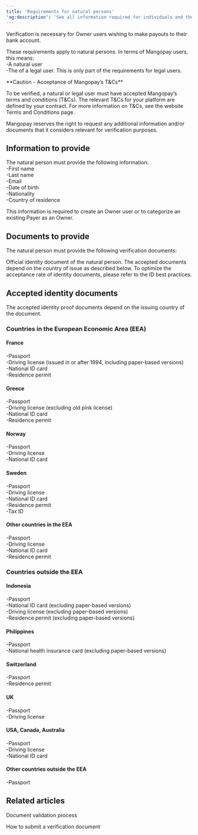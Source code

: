 ```yaml
---
title: 'Requirements for natural persons'  
'og:description': 'See all information required for individuals and the specific ID documents accepted depending on the country of issue.'  
---
```

  
  

Verification is necessary for Owner users wishing to make payouts to their bank account.  

These requirements apply to natural persons. In terms of Mangopay users, this means:  
-A natural user  
-The <LegalRepresentative content="legal representative" /> of a legal user. This is only part of the requirements for legal users.  

<Warning>  
**Caution - Acceptance of Mangopay’s T&Cs** 
  
To be verified, a natural or legal user must have accepted Mangopay’s terms and conditions (T&Cs). The relevant T&Cs for your platform are defined by your contract. For more information on T&Cs, see the website Terms and Conditions page.  
</Warning>  

Mangopay reserves the right to request any additional information and/or documents that it considers relevant for verification purposes.  

## Information to provide  

The natural person must provide the following information:  
-First name  
-Last name  
-Email  
-Date of birth  
-Nationality  
-Country of residence  

This information is required to create an Owner user or to categorize an existing Payer as an Owner.  

## Documents to provide  

The natural person must provide the following verification documents: 

<CardGroup cols={2}>  
<Card title="Identity proof">  
 Official identity document of the natural person. The accepted documents depend on the country of issue as described below.  
 To optimize the acceptance rate of identity documents, please refer to the ID best practices.  
</Card>  
</CardGroup>  

## Accepted identity documents  

The accepted identity proof documents depend on the issuing country of the document.  

### Countries in the European Economic Area (EEA)  

#### France  
-Passport  
-Driving license (issued in or after 1994, including paper-based versions)  
-National ID card  
-Residence permit  

#### Greece  
-Passport  
-Driving license (excluding old pink license)  
-National ID card  
-Residence permit  

#### Norway  
-Passport  
-Driving license  
-National ID card  

#### Sweden  
-Passport  
-Driving license  
-National ID card  
-Residence permit  
-Tax ID  

#### Other countries in the EEA  
-Passport  
-Driving license  
-National ID card  
-Residence permit  

### Countries outside the EEA  

#### Indonesia  
-Passport  
-National ID card (excluding paper-based versions)  
-Driving license (excluding paper-based versions)  
-Residence permit (excluding paper-based versions)  

#### Philippines  
-Passport  
-National health insurance card (excluding paper-based versions)  

#### Switzerland  
-Passport  
-Residence permit  

#### UK  
-Passport  
-Driving license  

#### USA, Canada, Australia  
-Passport  
-Driving license  
-National ID card  

#### Other countries outside the EEA  
-Passport  

## Related articles  

<Card title="Article">Document validation process</Card>  

<Card title="Tutorial">How to submit a verification document</Card>